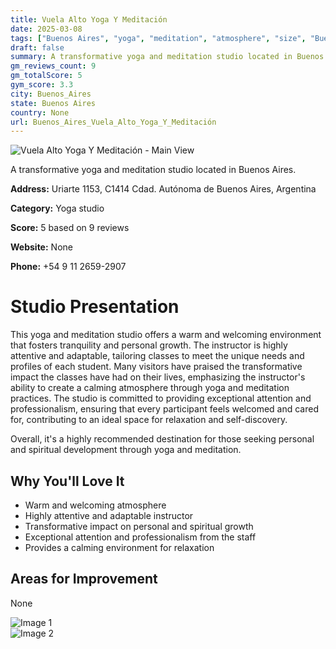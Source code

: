 ```yaml
---
title: Vuela Alto Yoga Y Meditación
date: 2025-03-08
tags: ["Buenos Aires", "yoga", "meditation", "atmosphere", "size", "Buenos Aires"]  
draft: false
summary: A transformative yoga and meditation studio located in Buenos Aires.
gm_reviews_count: 9
gm_totalScore: 5
gym_score: 3.3
city: Buenos_Aires
state: Buenos Aires
country: None
url: Buenos_Aires_Vuela_Alto_Yoga_Y_Meditación
---
```


<div className="aspect-[16/9] relative my-8">
  <img 
    src="https://lh5.googleusercontent.com/p/AF1QipPfNvlLCn9gVoL5CcpDXkkSxGEYa8-q43EUK9t-=w1920-h1080-k-no"
    alt="Vuela Alto Yoga Y Meditación - Main View"
    className="object-cover absolute inset-0 w-full h-full rounded-lg"
  />
</div>

A transformative yoga and meditation studio located in Buenos Aires.

**Address:** Uriarte 1153, C1414 Cdad. Autónoma de Buenos Aires, Argentina

**Category:** Yoga studio

**Score:** 5 based on 9 reviews

**Website:** None

**Phone:** +54 9 11 2659-2907

# Studio Presentation

This yoga and meditation studio offers a warm and welcoming environment that fosters tranquility and personal growth. The instructor is highly attentive and adaptable, tailoring classes to meet the unique needs and profiles of each student. Many visitors have praised the transformative impact the classes have had on their lives, emphasizing the instructor's ability to create a calming atmosphere through yoga and meditation practices. The studio is committed to providing exceptional attention and professionalism, ensuring that every participant feels welcomed and cared for, contributing to an ideal space for relaxation and self-discovery.

Overall, it's a highly recommended destination for those seeking personal and spiritual development through yoga and meditation.

## Why You'll Love It

- Warm and welcoming atmosphere
- Highly attentive and adaptable instructor
- Transformative impact on personal and spiritual growth
- Exceptional attention and professionalism from the staff
- Provides a calming environment for relaxation

## Areas for Improvement

None

<div className="grid grid-cols-1 xl:grid-cols-2 gap-4 my-8">
<div className="aspect-[4/3] relative"><img src="https://lh5.googleusercontent.com/p/AF1QipOQcMcjRP4ex07wocIDaM8dZka53jik3Rlm-7Nk=w1920-h1080-k-no" alt="Image 1" className="object-cover absolute inset-0 w-full h-full rounded-lg" /></div>
<div className="aspect-[4/3] relative"><img src="https://streetviewpixels-pa.googleapis.com/v1/thumbnail?panoid=JYzFR37hbO2t_upGtda9Ww&cb_client=maps_sv.tactile.gps&w=203&h=100&yaw=157.18987&pitch=0&thumbfov=100" alt="Image 2" className="object-cover absolute inset-0 w-full h-full rounded-lg" /></div>
</div>